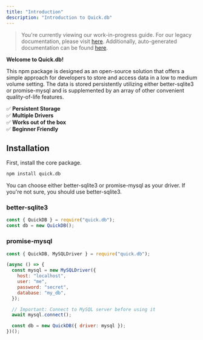 ```yaml
---
title: "Introduction"
description: "Introduction to Quick.db"
---
```



> You're currently viewing our work-in-progress guide. For our legacy documentation, please visit [here](https://plexidev.gitbook.io/quickdb/). Additionally, auto-generated documentation can be found [here](https://docs.plexidev.org/classes/QuickDB.html).

**Welcome to Quick.db!**

This npm package is designed as an open-source solution that offers a simple approach for developers to store and access data in a low to medium volume setting. The data is stored persistently utilizing either better-sqlite3 or promise-mysql and is supplemented by an array of other convenient quality-of-life features.

✅ **Persistent Storage** <br />
✅ **Multiple Drivers** <br />
✅ **Works out of the box** <br />
✅ **Beginner Friendly** <br />

## Installation

First, install the core package.

```md
npm install quick.db
```

You can choose either better-sqlite3 or promise-mysql as your driver. If you're not sure, you should use better-sqlite3.

### better-sqlite3

```js
const { QuickDB } = require("quick.db");
const db = new QuickDB();
```

### promise-mysql

```js
const { QuickDB, MySQLDriver } = require("quick.db");

(async () => {
  const mysql = new MySQLDriver({
    host: "localhost",
    user: "me",
    password: "secret",
    database: "my_db",
  });

  // Important: Connect to MySQL server before using it
  await mysql.connect();

  const db = new QuickDB({ driver: mysql });
})();
```
